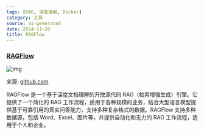 ```yaml
---
tags: [RAG, 深度理解, Docker]
category: 工具
source: ai-generated
date: 2024-11-28
title: RAGFlow
---
```


### [RAGFlow](https://github.com/infiniflow/ragflow)

![img](https://img.mengpeng.tech/i/2024/11/28/6748680b27735.webp)

来源: [github.com](https://github.com/infiniflow/ragflow)

RAGFlow 是一个基于深度文档理解的开放源代码 RAG（检索增强生成）引擎。它提供了一个简化的 RAG 工作流程，适用于各种规模的业务，结合大型语言模型提供基于可靠引用的真实问答能力，支持多种复杂格式的数据。RAGFlow 支持多种数据源，包括 Word、Excel、图片等，并提供自动化和无力的 RAG 工作流程，适用于个人和企业。
